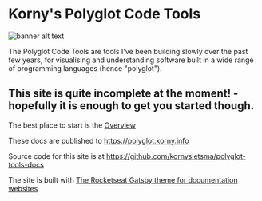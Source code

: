 # Korny's Polyglot Code Tools

![banner alt text](banner.png)

The Polyglot Code Tools are tools I've been building slowly over the past few years, for visualising and understanding software built in a wide range of programming languages (hence "polyglot").

## **This site is quite incomplete at the moment!** - hopefully it is enough to get you started though.

The best place to start is the [Overview](/overview)

These docs are published to <https://polyglot.korny.info>

Source code for this site is at <https://github.com/kornysietsma/polyglot-tools-docs>

The site is built with [The Rocketseat Gatsby theme for documentation websites](https://rocketdocs.netlify.app/)
